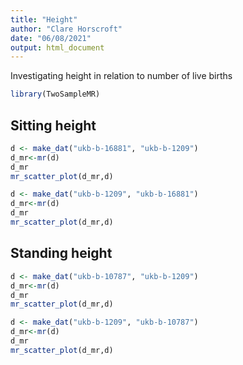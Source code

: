 ```yaml
---
title: "Height"
author: "Clare Horscroft"
date: "06/08/2021"
output: html_document
---
```


Investigating height in relation to number of live births

```r
library(TwoSampleMR)
```

## Sitting height

```r
d <- make_dat("ukb-b-16881", "ukb-b-1209")
d_mr<-mr(d)
d_mr
mr_scatter_plot(d_mr,d)
```

```r
d <- make_dat("ukb-b-1209", "ukb-b-16881")
d_mr<-mr(d)
d_mr
mr_scatter_plot(d_mr,d)
```

## Standing height

```r
d <- make_dat("ukb-b-10787", "ukb-b-1209")
d_mr<-mr(d)
d_mr
mr_scatter_plot(d_mr,d)
```

```r
d <- make_dat("ukb-b-1209", "ukb-b-10787")
d_mr<-mr(d)
d_mr
mr_scatter_plot(d_mr,d)
```

